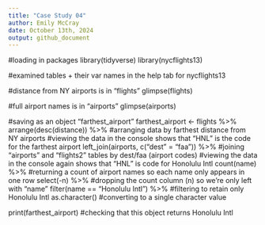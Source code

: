 ```yaml
---
title: "Case Study 04"
author: Emily McCray
date: October 13th, 2024
output: github_document
---
```


#loading in packages
library(tidyverse)
library(nycflights13)

#examined tables + their var names in the help tab for nycflights13

#distance from NY airports is in "flights"
glimpse(flights)

#full airport names is in "airports"
glimpse(airports)

#saving as an object "farthest_airport"
farthest_airport <- flights %>% 
  arrange(desc(distance)) %>% #arranging data by farthest distance from NY airports
#viewing the data in the console shows that "HNL" is the code for the farthest airport
    left_join(airports, c("dest" = "faa")) %>% #joining "airports" and "flights2" tables by dest/faa (airport codes)
#viewing the data in the console again shows that "HNL" is code for Honolulu Intl
        count(name) %>% #returning a count of airport names so each name only appears in one row
          select(-n) %>% #dropping the count column (n) so we're only left with "name"
            filter(name == "Honolulu Intl") %>% #filtering to retain only Honolulu Intl
              as.character() #converting to a single character value
                
print(farthest_airport) #checking that this object returns Honolulu Intl













